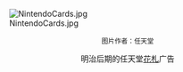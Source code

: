 [[Image:NintendoCards.jpg|center]]

<small><center>图片作者：任天堂</center></small>

<center>明治后期的任天堂[[花札|花札]]广告</center>